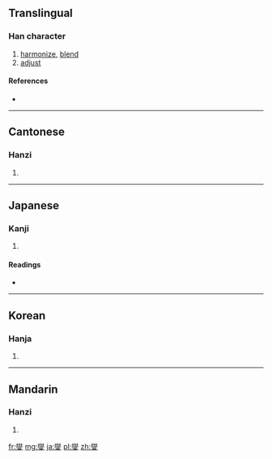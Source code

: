 ==Translingual==

===Han character===
{{Han char|rn=86|rad=火|as=13|sn=17|four=9940<sub>7</sub>|canj=火火水 (FFE)}}

# [[harmonize]], [[blend]]
# [[adjust]]

====References====
* {{Han ref|kx=0685.120|dkj=19481|dj=1098.040|hdz=10402.120|uh=71EE|ud=29166|bh=C0E8|bd=49384}}

----

==Cantonese==

===Hanzi===
{{yue-hanzi|jyut=[[sip3]], [[sit3]]|y=sip3, sit3}}

# {{defn|lang=yue|sort=火13}}

----

==Japanese==

===Kanji===
{{ja-kanji|grade=|rs=火13}}

# {{defn|lang=ja|sort=火13}}

====Readings====
* {{ja-readings|on=[[しょう]] (shō)|kun=[[やわらげる]] (yawarageru)}}

----

==Korean==

===Hanja===
{{ko-hanja|hangeul=섭|eumhun=|rv=seop|mr=sŏp|y=sep}}

# {{defn|lang=ko|sort=火13}}

----

==Mandarin==

===Hanzi===
{{cmn-hanzi|pin=[[xiè]] ([[xie4]])|wg=hsieh<sup>4</sup>}}

# {{defn|lang=cmn|sort=火13}}

[[fr:燮]]
[[mg:燮]]
[[ja:燮]]
[[pl:燮]]
[[zh:燮]]